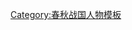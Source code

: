 {{navbox
|name = 战国四公子
|title = [[战国四公子]]
|listclass = hlist
|list1 = 
* [[田齐|齐国]][[孟尝君|孟尝君田文]]
* [[赵国]][[平原君|平原君赵胜]]
* [[魏国 (战国)|魏国]][[信陵君|信陵君魏无忌]]
* [[楚国]][[春申君|春申君黄歇]]
}}<noinclude>
[[Category:春秋战国人物模板]]
</noinclude>